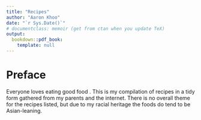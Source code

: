 ```yaml
---
title: "Recipes"
author: "Aaron Khoo"
date: "`r Sys.Date()`"
# documentclass: memoir (get from ctan when you update TeX)
output:
  bookdown::pdf_book:
    template: null
---
```

# Preface {-}

Everyone loves eating good food <insert shit about cooking and recipes>. This is my compilation of recipes in a tidy form gathered from my parents and the internet. There is no overall theme for the recipes listed, but due to my racial heritage the foods do tend to be Asian-leaning. 
